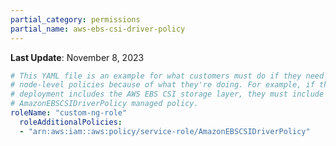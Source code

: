 ```yaml
---
partial_category: permissions
partial_name: aws-ebs-csi-driver-policy
---
```

**Last Update**: November 8, 2023

```yaml
# This YAML file is an example for what customers must do if they need certain
# node-level policies because of what they're doing. For example, if their
# deployment includes the AWS EBS CSI storage layer, they must include the
# AmazonEBSCSIDriverPolicy managed policy.
roleName: "custom-ng-role"
  roleAdditionalPolicies:
  - "arn:aws:iam::aws:policy/service-role/AmazonEBSCSIDriverPolicy"
```
